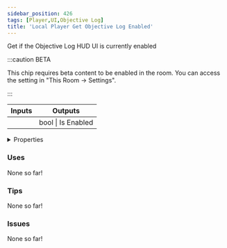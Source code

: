 ```yaml
---
sidebar_position: 426
tags: [Player,UI,Objective Log]
title: 'Local Player Get Objective Log Enabled'
---
```


Get if the Objective Log HUD UI is currently enabled

:::caution BETA

This chip requires beta content to be enabled in the room. You can access the setting in "This Room -> Settings".

:::

<IChip uuid="ab20a5af-2d16-494c-b376-0fb5d2c59258"/>

<table><thead><tr><th>Inputs</th><th>Outputs</th></tr></thead><tbody><tr><td /><td>bool | Is Enabled</td></tr></tbody></table>

<details>
  <summary>Properties</summary>
  <div>
    <div>
    <table>
      <tbody>
        <tr>
          <td>Is beta required?</td>
          <td>Yes</td>
        </tr>
        <tr>
          <td>Is chip a trolling risk?</td>
          <td>No</td>
        </tr>
        <tr>
          <td>Is chip a role assignment risk?</td>
          <td>No</td>
        </tr>
        <tr>
          <td>Chip UUID</td>
          <td>ab20a5af-2d16-494c-b376-0fb5d2c59258</td>
        </tr>
        <tr>
          <td>Room availability</td>
          <td>Available everywhere</td>
        </tr>
      </tbody>
    </table>
    </div>
  </div>
</details>

### Uses

None so far!

### Tips

None so far!

### Issues

None so far!
